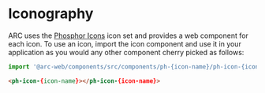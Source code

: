 # Iconography

ARC uses the [Phosphor Icons](https://phosphoricons.com/) icon set and provides a web component for each icon. To use an icon, import the icon component and use it in your application as you would any other component cherry picked as follows:

```js
import '@arc-web/components/src/components/ph-{icon-name}/ph-icon-{icon-name}.js';
```

```html
<ph-icon-{icon-name}></ph-icon-{icon-name}>
```
